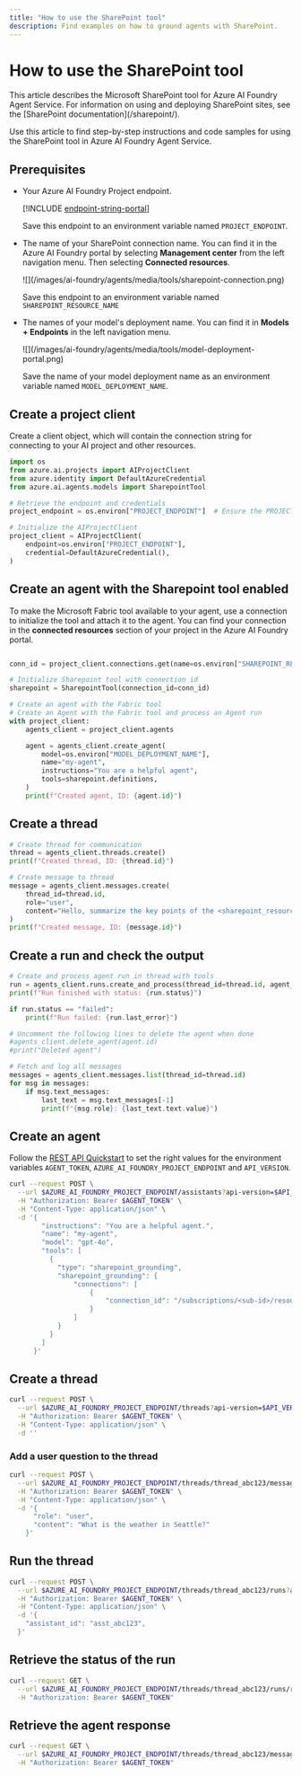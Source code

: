 ```yaml
---
title: "How to use the SharePoint tool"
description: Find examples on how to ground agents with SharePoint.
---
```


# How to use the SharePoint tool

<Note>
This article describes the Microsoft SharePoint tool for Azure AI Foundry Agent Service. For information on using and deploying SharePoint sites, see the [SharePoint documentation](/sharepoint/). 
</Note>

Use this article to find step-by-step instructions and code samples for using the SharePoint tool in Azure AI Foundry Agent Service.

<Tab title="Python">

## Prerequisites

* Your Azure AI Foundry Project endpoint.

    [!INCLUDE [endpoint-string-portal](../../includes/endpoint-string-portal)]

    Save this endpoint to an environment variable named `PROJECT_ENDPOINT`. 


* The name of your SharePoint connection name. You can find it in the Azure AI Foundry portal by selecting **Management center** from the left navigation menu. Then selecting **Connected resources**.
    
    <Frame>
      ![](/images/ai-foundry/agents/media/tools/sharepoint-connection.png)
    </Frame>

    Save this endpoint to an environment variable named `SHAREPOINT_RESOURCE_NAME`


* The names of your model's deployment name. You can find it in **Models + Endpoints** in the left navigation menu. 

    <Frame>
      ![](/images/ai-foundry/agents/media/tools/model-deployment-portal.png)
    </Frame>

    Save the name of your model deployment name as an environment variable named `MODEL_DEPLOYMENT_NAME`. 

## Create a project client

Create a client object, which will contain the connection string for connecting to your AI project and other resources.

```python
import os
from azure.ai.projects import AIProjectClient
from azure.identity import DefaultAzureCredential
from azure.ai.agents.models import SharepointTool

# Retrieve the endpoint and credentials
project_endpoint = os.environ["PROJECT_ENDPOINT"]  # Ensure the PROJECT_ENDPOINT environment variable is set

# Initialize the AIProjectClient
project_client = AIProjectClient(
    endpoint=os.environ["PROJECT_ENDPOINT"],
    credential=DefaultAzureCredential(),
)
``` 

## Create an agent with the Sharepoint tool enabled

To make the Microsoft Fabric tool available to your agent, use a connection to initialize the tool and attach it to the agent. You can find your connection in the **connected resources** section of your project in the Azure AI Foundry portal.

```python

conn_id = project_client.connections.get(name=os.environ["SHAREPOINT_RESOURCE_NAME"]).id

# Initialize Sharepoint tool with connection id
sharepoint = SharepointTool(connection_id=conn_id)

# Create an agent with the Fabric tool
# Create an Agent with the Fabric tool and process an Agent run
with project_client:
    agents_client = project_client.agents

    agent = agents_client.create_agent(
        model=os.environ["MODEL_DEPLOYMENT_NAME"],
        name="my-agent",
        instructions="You are a helpful agent",
        tools=sharepoint.definitions,
    )
    print(f"Created agent, ID: {agent.id}")
```

## Create a thread

```python
# Create thread for communication
thread = agents_client.threads.create()
print(f"Created thread, ID: {thread.id}")

# Create message to thread
message = agents_client.messages.create(
    thread_id=thread.id,
    role="user",
    content="Hello, summarize the key points of the <sharepoint_resource_document>",
)
print(f"Created message, ID: {message.id}")
```

## Create a run and check the output

```python
# Create and process agent run in thread with tools
run = agents_client.runs.create_and_process(thread_id=thread.id, agent_id=agent.id)
print(f"Run finished with status: {run.status}")

if run.status == "failed":
    print(f"Run failed: {run.last_error}")

# Uncomment the following lines to delete the agent when done
#agents_client.delete_agent(agent.id)
#print("Deleted agent")

# Fetch and log all messages
messages = agents_client.messages.list(thread_id=thread.id)
for msg in messages:
    if msg.text_messages:
        last_text = msg.text_messages[-1]
        print(f"{msg.role}: {last_text.text.value}")
```

</Tab>

<Tab title="REST API">

## Create an agent

Follow the [REST API Quickstart](../../quickstart.md?pivots=rest-api#api-call-information) to set the right values for the environment variables `AGENT_TOKEN`, `AZURE_AI_FOUNDRY_PROJECT_ENDPOINT` and `API_VERSION`.

```bash
curl --request POST \
  --url $AZURE_AI_FOUNDRY_PROJECT_ENDPOINT/assistants?api-version=$API_VERSION \
  -H "Authorization: Bearer $AGENT_TOKEN" \
  -H "Content-Type: application/json" \
  -d '{
        "instructions": "You are a helpful agent.",
        "name": "my-agent",
        "model": "gpt-4o",
        "tools": [
          {
            "type": "sharepoint_grounding",
            "sharepoint_grounding": {
                "connections": [
                    {
                        "connection_id": "/subscriptions/<sub-id>/resourceGroups/<your-rg-name>/providers/Microsoft.CognitiveServices/accounts/<your-ai-services-name>/projects/<your-project-name>/connections/<your-sharepoint-connection-name>"
                    }
                ]
            }
          }
        ]
      }'
```

## Create a thread

```bash
curl --request POST \
  --url $AZURE_AI_FOUNDRY_PROJECT_ENDPOINT/threads?api-version=$API_VERSION \
  -H "Authorization: Bearer $AGENT_TOKEN" \
  -H "Content-Type: application/json" \
  -d ''
```

### Add a user question to the thread

```bash
curl --request POST \
  --url $AZURE_AI_FOUNDRY_PROJECT_ENDPOINT/threads/thread_abc123/messages?api-version=$API_VERSION \
  -H "Authorization: Bearer $AGENT_TOKEN" \
  -H "Content-Type: application/json" \
  -d '{
      "role": "user",
      "content": "What is the weather in Seattle?"
    }'
```

## Run the thread

```bash
curl --request POST \
  --url $AZURE_AI_FOUNDRY_PROJECT_ENDPOINT/threads/thread_abc123/runs?api-version=$API_VERSION \
  -H "Authorization: Bearer $AGENT_TOKEN" \
  -H "Content-Type: application/json" \
  -d '{
    "assistant_id": "asst_abc123",
  }'
```

## Retrieve the status of the run

```bash
curl --request GET \
  --url $AZURE_AI_FOUNDRY_PROJECT_ENDPOINT/threads/thread_abc123/runs/run_abc123?api-version=$API_VERSION \
  -H "Authorization: Bearer $AGENT_TOKEN"
```

## Retrieve the agent response

```bash
curl --request GET \
  --url $AZURE_AI_FOUNDRY_PROJECT_ENDPOINT/threads/thread_abc123/messages?api-version=$API_VERSION \
  -H "Authorization: Bearer $AGENT_TOKEN"
```

</Tab>

